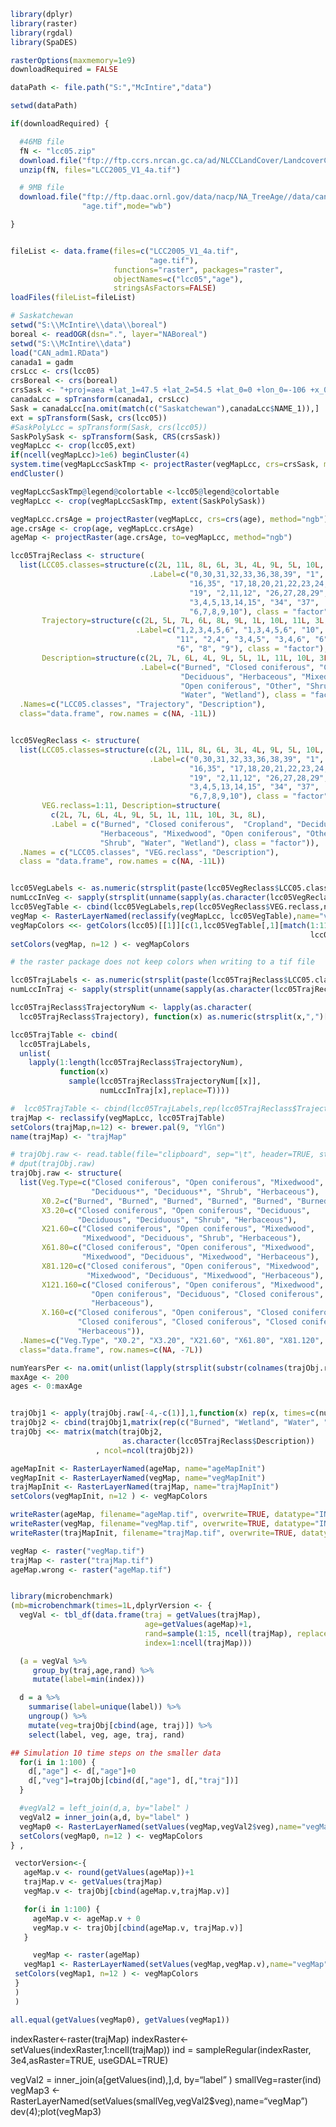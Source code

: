 
```r
library(dplyr)
library(raster)
library(rgdal)
library(SpaDES)

rasterOptions(maxmemory=1e9)
downloadRequired = FALSE

dataPath <- file.path("S:","McIntire","data")

setwd(dataPath)

if(downloadRequired) {

  #46MB file
  fN <- "lcc05.zip"
  download.file("ftp://ftp.ccrs.nrcan.gc.ca/ad/NLCCLandCover/LandcoverCanada2005_250m/LandCoverOfCanada2005_V1_4.zip", fN, mode="wb")
  unzip(fN, files="LCC2005_V1_4a.tif")

  # 9MB file
  download.file("ftp://ftp.daac.ornl.gov/data/nacp/NA_TreeAge//data/can_age04_1km.tif",
                "age.tif",mode="wb")

}


fileList <- data.frame(files=c("LCC2005_V1_4a.tif",
                               "age.tif"),
                       functions="raster", packages="raster",
                       objectNames=c("lcc05","age"),
                       stringsAsFactors=FALSE)
loadFiles(fileList=fileList)

# Saskatchewan
setwd("S:\\McIntire\\data\\boreal")
boreal <- readOGR(dsn=".", layer="NABoreal")
setwd("S:\\McIntire\\data")
load("CAN_adm1.RData")
canada1 = gadm
crsLcc <- crs(lcc05)
crsBoreal <- crs(boreal)
crsSask <- "+proj=aea +lat_1=47.5 +lat_2=54.5 +lat_0=0 +lon_0=-106 +x_0=0 +y_0=0 +datum=NAD83 +units=m +no_defs +ellps=GRS80 +towgs84=0,0,0"
canadaLcc = spTransform(canada1, crsLcc)
Sask = canadaLcc[na.omit(match(c("Saskatchewan"),canadaLcc$NAME_1)),]
ext = spTransform(Sask, crs(lcc05))
#SaskPolyLcc = spTransform(Sask, crs(lcc05))
SaskPolySask <- spTransform(Sask, CRS(crsSask))
vegMapLcc <- crop(lcc05,ext)
if(ncell(vegMapLcc)>1e6) beginCluster(4)
system.time(vegMapLccSaskTmp <- projectRaster(vegMapLcc, crs=crsSask, method="ngb"))
endCluster()

vegMapLccSaskTmp@legend@colortable <-lcc05@legend@colortable
vegMapLcc <- crop(vegMapLccSaskTmp, extent(SaskPolySask))

vegMapLcc.crsAge = projectRaster(vegMapLcc, crs=crs(age), method="ngb")
age.crsAge <- crop(age, vegMapLcc.crsAge)
ageMap <- projectRaster(age.crsAge, to=vegMapLcc, method="ngb")

lcc05TrajReclass <- structure(
  list(LCC05.classes=structure(c(2L, 11L, 8L, 6L, 3L, 4L, 9L, 5L, 10L, 7L, 1L),
                               .Label=c("0,30,31,32,33,36,38,39", "1",
                                        "16,35", "17,18,20,21,22,23,24,25",
                                        "19", "2,11,12", "26,27,28,29",
                                        "3,4,5,13,14,15", "34", "37",
                                        "6,7,8,9,10"), class = "factor"),
       Trajectory=structure(c(2L, 5L, 7L, 6L, 8L, 9L, 1L, 10L, 11L, 3L, 4L),
                            .Label=c("1,2,3,4,5,6", "1,3,4,5,6", "10",
                                     "11", "2,4", "3,4,5", "3,4,6", "6",
                                     "6", "8", "9"), class = "factor"),
       Description=structure(c(2L, 7L, 6L, 4L, 9L, 5L, 1L, 11L, 10L, 3L, 8L),
                             .Label=c("Burned", "Closed coniferous", "Cropland",
                                      "Deciduous", "Herbaceous", "Mixedwood",
                                      "Open coniferous", "Other", "Shrub",
                                      "Water", "Wetland"), class = "factor")),
  .Names=c("LCC05.classes", "Trajectory", "Description"),
  class="data.frame", row.names = c(NA, -11L))


lcc05VegReclass <- structure(
  list(LCC05.classes=structure(c(2L, 11L, 8L, 6L, 3L, 4L, 9L, 5L, 10L, 7L, 1L),
                               .Label=c("0,30,31,32,33,36,38,39", "1",
                                        "16,35", "17,18,20,21,22,23,24,25",
                                        "19", "2,11,12", "26,27,28,29",
                                        "3,4,5,13,14,15", "34", "37",
                                        "6,7,8,9,10"), class = "factor"),
       VEG.reclass=1:11, Description=structure(
         c(2L, 7L, 6L, 4L, 9L, 5L, 1L, 11L, 10L, 3L, 8L),
         .Label = c("Burned", "Closed coniferous",  "Cropland", "Deciduous",
                    "Herbaceous", "Mixedwood", "Open coniferous", "Other",
                    "Shrub", "Water", "Wetland"), class = "factor")),
  .Names = c("LCC05.classes", "VEG.reclass", "Description"),
  class = "data.frame", row.names = c(NA, -11L))


lcc05VegLabels <- as.numeric(strsplit(paste(lcc05VegReclass$LCC05.classes, collapse=","),",")[[1]])
numLccInVeg <- sapply(strsplit(unname(sapply(as.character(lcc05VegReclass$LCC05.classes), function(x) x)), ","), length)
lcc05VegTable <- cbind(lcc05VegLabels,rep(lcc05VegReclass$VEG.reclass,numLccInVeg))
vegMap <- RasterLayerNamed(reclassify(vegMapLcc, lcc05VegTable),name="vegMap")
vegMapColors <<- getColors(lcc05)[[1]][c(1,lcc05VegTable[,1][match(1:11,
                                                                   lcc05VegTable[,2])]+1)]
setColors(vegMap, n=12 ) <- vegMapColors

# the raster package does not keep colors when writing to a tif file

lcc05TrajLabels <- as.numeric(strsplit(paste(lcc05TrajReclass$LCC05.classes, collapse=","), ",")[[1]])
numLccInTraj <- sapply(strsplit(unname(sapply(as.character(lcc05TrajReclass$LCC05.classes), function(x) x)), ","), length)

lcc05TrajReclass$TrajectoryNum <- lapply(as.character(
  lcc05TrajReclass$Trajectory), function(x) as.numeric(strsplit(x,",")[[1]]))

lcc05TrajTable <- cbind(
  lcc05TrajLabels,
  unlist(
    lapply(1:length(lcc05TrajReclass$TrajectoryNum),
           function(x)
             sample(lcc05TrajReclass$TrajectoryNum[[x]],
                    numLccInTraj[x],replace=T))))

#  lcc05TrajTable <- cbind(lcc05TrajLabels,rep(lcc05TrajReclass$Trajectory,numLccInTraj))
trajMap <- reclassify(vegMapLcc, lcc05TrajTable)
setColors(trajMap,n=12) <- brewer.pal(9, "YlGn")
name(trajMap) <- "trajMap"

# trajObj.raw <- read.table(file="clipboard", sep="\t", header=TRUE, stringsAsFactors=FALSE)
# dput(trajObj.raw)
trajObj.raw <- structure(
  list(Veg.Type=c("Closed coniferous", "Open coniferous", "Mixedwood",
                  "Deciduous*", "Deciduous*", "Shrub", "Herbaceous"),
       X0.2=c("Burned", "Burned", "Burned", "Burned", "Burned", "Burned", "Burned"),
       X3.20=c("Closed coniferous", "Open coniferous", "Deciduous",
               "Deciduous", "Deciduous", "Shrub", "Herbaceous"),
       X21.60=c("Closed coniferous", "Open coniferous", "Mixedwood",
                "Mixedwood", "Deciduous", "Shrub", "Herbaceous"),
       X61.80=c("Closed coniferous", "Open coniferous", "Mixedwood",
                "Mixedwood", "Deciduous", "Mixedwood", "Herbaceous"),
       X81.120=c("Closed coniferous", "Open coniferous", "Mixedwood",
                 "Mixedwood", "Deciduous", "Mixedwood", "Herbaceous"),
       X121.160=c("Closed coniferous", "Open coniferous", "Mixedwood",
                  "Open coniferous", "Deciduous", "Closed coniferous",
                  "Herbaceous"),
       X.160=c("Closed coniferous", "Open coniferous", "Closed coniferous",
               "Closed coniferous", "Closed coniferous", "Closed coniferous",
               "Herbaceous")),
  .Names=c("Veg.Type", "X0.2", "X3.20", "X21.60", "X61.80", "X81.120", "X121.160", "X.160"),
  class="data.frame", row.names=c(NA, -7L))

numYearsPer <- na.omit(unlist(lapply(strsplit(substr(colnames(trajObj.raw),2,9),"\\."), function(x) diff(as.numeric(x))))+1)
maxAge <- 200
ages <- 0:maxAge


trajObj1 <- apply(trajObj.raw[-4,-c(1)],1,function(x) rep(x, times=c(numYearsPer, maxAge+1-sum(numYearsPer))))
trajObj2 <- cbind(trajObj1,matrix(rep(c("Burned", "Wetland", "Water", "Cropland","Other"), each=maxAge+1), ncol=5))
trajObj <<- matrix(match(trajObj2,
                         as.character(lcc05TrajReclass$Description))
                   , ncol=ncol(trajObj2))

ageMapInit <- RasterLayerNamed(ageMap, name="ageMapInit")
vegMapInit <- RasterLayerNamed(vegMap, name="vegMapInit")
trajMapInit <- RasterLayerNamed(trajMap, name="trajMapInit")
setColors(vegMapInit, n=12 ) <- vegMapColors

writeRaster(ageMap, filename="ageMap.tif", overwrite=TRUE, datatype="INT1U")
writeRaster(vegMap, filename="vegMap.tif", overwrite=TRUE, datatype="INT1U")
writeRaster(trajMapInit, filename="trajMap.tif", overwrite=TRUE, datatype="INT1U")
```

```r
vegMap <- raster("vegMap.tif")  
trajMap <- raster("trajMap.tif")
ageMap.wrong <- raster("ageMap.tif")


library(microbenchmark)
(mb=microbenchmark(times=1L,dplyrVersion <- {
  vegVal <- tbl_df(data.frame(traj = getValues(trajMap),
                              age=getValues(ageMap)+1,
                              rand=sample(1:15, ncell(trajMap), replace=T),
                              index=1:ncell(trajMap)))

  (a = vegVal %>%
     group_by(traj,age,rand) %>%
     mutate(label=min(index)))

  d = a %>%
    summarise(label=unique(label)) %>%
    ungroup() %>%
    mutate(veg=trajObj[cbind(age, traj)]) %>%
    select(label, veg, age, traj, rand)

## Simulation 10 time steps on the smaller data
  for(i in 1:100) {
    d[,"age"] <- d[,"age"]+0
    d[,"veg"]=trajObj[cbind(d[,"age"], d[,"traj"])]
  }

  #vegVal2 = left_join(d,a, by="label" )
  vegVal2 = inner_join(a,d, by="label" )
  vegMap0 <- RasterLayerNamed(setValues(vegMap,vegVal2$veg),name="vegMap")
  setColors(vegMap0, n=12 ) <- vegMapColors
} ,

 vectorVersion<-{
   ageMap.v <- round(getValues(ageMap))+1
   trajMap.v <- getValues(trajMap)
   vegMap.v <- trajObj[cbind(ageMap.v,trajMap.v)]

   for(i in 1:100) {
     ageMap.v <- ageMap.v + 0
     vegMap.v <- trajObj[cbind(ageMap.v, trajMap.v)]
   }

     vegMap <- raster(ageMap)
   vegMap1 <- RasterLayerNamed(setValues(vegMap,vegMap.v),name="vegMap")
 setColors(vegMap1, n=12 ) <- vegMapColors
 }
 )
 )

all.equal(getValues(vegMap0), getValues(vegMap1))
```

indexRaster<-raster(trajMap)
indexRaster<-setValues(indexRaster,1:ncell(trajMap))
ind = sampleRegular(indexRaster, 3e4,asRaster=TRUE, useGDAL=TRUE)

vegVal2 = inner_join(a[getValues(ind),],d, by="label" )
smallVeg=raster(ind)
vegMap3 <- RasterLayerNamed(setValues(smallVeg,vegVal2$veg),name="vegMap")
dev(4);plot(vegMap3)

